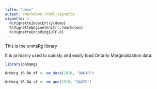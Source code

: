 ---
title: "demo"
output: rmarkdown::html_vignette
vignette: >
  %\VignetteIndexEntry{demo}
  %\VignetteEngine{knitr::rmarkdown}
  %\VignetteEncoding{UTF-8}
---

This is the onmaRg library

It is primarily used to quickly and easily load Ontario Marginalization data:

```{r}
library(onmaRg)

OnMarg_16_DA_df <- om_data(2016, "DAUID")

OnMarg_16_DA_sf <- om_geo(2016, "DAUID")

```
